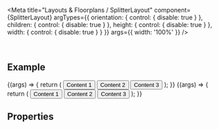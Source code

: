 
<Meta
  title="Layouts & Floorplans / SplitterLayout"
  component={SplitterLayout}
  argTypes={{
    orientation: { control: { disable: true } },
    children: { control: { disable: true } },
    height: { control: { disable: true } },
    width: { control: { disable: true } }
  }}
  args={{
    width: '100%'
  }}
/>

<DocsHeader />

<br />

## Example

<Canvas>
  <Story name="Default">
    {(args) => {
      return (
        <SplitterLayout
          orientation={'vertical'}
          justifyContent={FlexBoxJustifyContent.Center}
          {...args}
          width={700}
          height={'50vh'}
        >
          <SplitterElement
            justifyContent={FlexBoxJustifyContent.Center}
            orientation={'vertical'}
            size={200}
            minSize={50}
            maxSize={500}
            resizable={true}
          >
            <Button style={{ width: '70%' }}>Content 1</Button>
          </SplitterElement>
          <SplitterElement justifyContent={FlexBoxJustifyContent.Center} size={200} minSize={50} resizable={true}>
            <Button style={{ width: '50%' }}>Content 2</Button>
          </SplitterElement>
          <SplitterElement size={100} minSize={50} resizable={true}>
            <Button style={{ width: '100%' }}>Content 3</Button>
          </SplitterElement>
        </SplitterLayout>
      );
    }}
  </Story>
</Canvas>

<Canvas>
  <Story name="Horizontal Layout">
    {(args) => {
      return (
        <SplitterLayout orientation={'horizontal'} {...args} width={'700px'} height={'50vh'}>
          <SplitterElement size={100} minSize={50} maxSize={250} resizable={true}>
            <Button style={{ width: '100%' }}>Content 1</Button>
          </SplitterElement>
          <SplitterElement justifyContent={FlexBoxJustifyContent.Center} size={200} minSize={50} resizable={true}>
            <Button style={{ width: '50%' }}>Content 2</Button>
          </SplitterElement>
          <SplitterElement size={100} minSize={50}>
            <Button style={{ width: '100%' }}>Content 3</Button>
          </SplitterElement>
        </SplitterLayout>
      );
    }}
  </Story>
</Canvas>

## Properties

<ArgsTable story="." />
